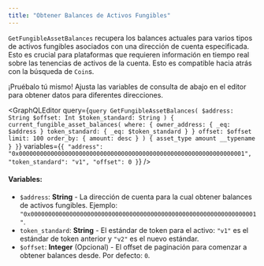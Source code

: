 ```yaml
---
title: "Obtener Balances de Activos Fungibles"
---
```




`GetFungibleAssetBalances` recupera los balances actuales para varios tipos de activos fungibles asociados con una dirección de cuenta especificada. Esto es crucial para plataformas que requieren información en tiempo real sobre las tenencias de activos de la cuenta. Esto es compatible hacia atrás con la búsqueda de `Coin`s.

<Aside type="note">
  ¡Pruébalo tú mismo! Ajusta las variables de consulta de abajo en el editor para obtener datos para diferentes direcciones.
</Aside>

<GraphQLEditor
  query={`query GetFungibleAssetBalances(
  $address: String
  $offset: Int
  $token_standard: String
) {
  current_fungible_asset_balances(
    where: {
      owner_address: { _eq: $address }
      token_standard: { _eq: $token_standard }
    }
    offset: $offset
    limit: 100
    order_by: { amount: desc }
  ) {
    asset_type
    amount
    __typename
  }
}`}
  variables={`{
  "address": "0x0000000000000000000000000000000000000000000000000000000000000001",
  "token_standard": "v1",
  "offset": 0
}`}
/>

#### Variables:

- `$address`: **String** - La dirección de cuenta para la cual obtener balances de activos fungibles. Ejemplo: `"0x0000000000000000000000000000000000000000000000000000000000000001"`.
- `token_standard`: **String** - El estándar de token para el activo: `"v1"` es el estándar de token anterior y `"v2"` es el nuevo estándar.
- `$offset`: **Integer** (Opcional) - El offset de paginación para comenzar a obtener balances desde. Por defecto: `0`.
